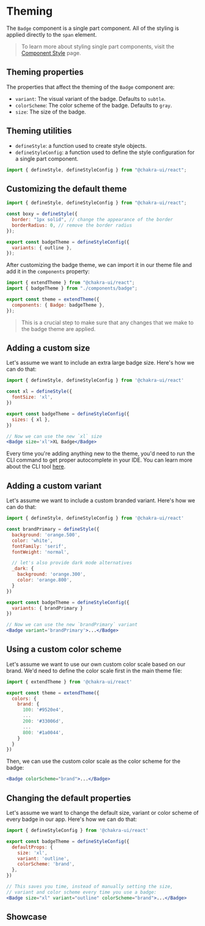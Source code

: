 # Theming

The `Badge` component is a single part component. All of the styling is applied
directly to the `span` element.

> To learn more about styling single part components, visit the
> [Component Style](/docs/styled-system/component-style#styling-single-part-components)
> page.

## Theming properties

The properties that affect the theming of the `Badge` component are:

- `variant`: The visual variant of the badge. Defaults to `subtle`.
- `colorScheme`: The color scheme of the badge. Defaults to `gray`.
- `size`: The size of the badge.

## Theming utilities

- `defineStyle`: a function used to create style objects.
- `defineStyleConfig`: a function used to define the style configuration for a
  single part component.

```jsx
import { defineStyle, defineStyleConfig } from "@chakra-ui/react";
```

## Customizing the default theme

```jsx
import { defineStyle, defineStyleConfig } from "@chakra-ui/react";

const boxy = defineStyle({
  border: "1px solid", // change the appearance of the border
  borderRadius: 0, // remove the border radius
});

export const badgeTheme = defineStyleConfig({
  variants: { outline },
});
```

After customizing the badge theme, we can import it in our theme file and add it
in the `components` property:

```jsx
import { extendTheme } from "@chakra-ui/react";
import { badgeTheme } from "./components/badge";

export const theme = extendTheme({
  components: { Badge: badgeTheme },
});
```

> This is a crucial step to make sure that any changes that we make to the badge
> theme are applied.

## Adding a custom size

Let's assume we want to include an extra large badge size. Here's how we can do
that:

```jsx
import { defineStyle, defineStyleConfig } from '@chakra-ui/react'

const xl = defineStyle({
  fontSize: 'xl',
})

export const badgeTheme = defineStyleConfig({
  sizes: { xl },
})

// Now we can use the new `xl` size
<Badge size='xl'>XL Badge</Badge>
```

Every time you're adding anything new to the theme, you'd need to run the CLI
command to get proper autocomplete in your IDE. You can learn more about the CLI
tool [here](/docs/styled-system/cli).

## Adding a custom variant

Let's assume we want to include a custom branded variant. Here's how we can do
that:

```jsx
import { defineStyle, defineStyleConfig } from '@chakra-ui/react'

const brandPrimary = defineStyle({
  background: 'orange.500',
  color: 'white',
  fontFamily: 'serif',
  fontWeight: 'normal',

  // let's also provide dark mode alternatives
  _dark: {
    background: 'orange.300',
    color: 'orange.800',
  }
})

export const badgeTheme = defineStyleConfig({
  variants: { brandPrimary }
})

// Now we can use the new `brandPrimary` variant
<Badge variant='brandPrimary'>...</Badge>
```

## Using a custom color scheme

Let's assume we want to use our own custom color scale based on our brand. We'd
need to define the color scale first in the main theme file:

```jsx
import { extendTheme } from '@chakra-ui/react'

export const theme = extendTheme({
  colors: {
    brand: {
      100: '#9520e4',
      ...
      200: '#33006d',
      ...
      800: '#1a0044',
    }
  }
})
```

Then, we can use the custom color scale as the color scheme for the badge:

```jsx
<Badge colorScheme="brand">...</Badge>
```

## Changing the default properties

Let's assume we want to change the default size, variant or color scheme of
every badge in our app. Here's how we can do that:

```jsx
import { defineStyleConfig } from '@chakra-ui/react'

export const badgeTheme = defineStyleConfig({
  defaultProps: {
    size: 'xl',
    variant: 'outline',
    colorScheme: 'brand',
  },
})

// This saves you time, instead of manually setting the size,
// variant and color scheme every time you use a badge:
<Badge size="xl" variant="outline" colorScheme="brand">...</Badge>
```

## Showcase


<Showcase />
